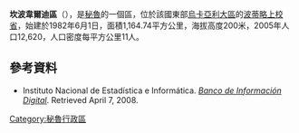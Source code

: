 '''坎波韋爾迪區'''（{{lang-es|Distrito de Campoverde}}），是[[秘魯|秘魯]]的一個區，位於該國東部[[烏卡亞利大區|烏卡亞利大區]]的[[波蒂略上校省|波蒂略上校省]]，始建於1982年6月1日，面積1,164.74平方公里，海拔高度200米，2005年人口12,620，人口密度每平方公里11人。

==參考資料==
*{{es icon}} Instituto Nacional de Estadística e Informática. ''[https://web.archive.org/web/20080410165254/http://desa.inei.gob.pe/mapas/bid/ Banco de Información Digital]''. Retrieved April 7, 2008.

{{coord|8|28|12|S|74|48|36|W|type:adm3rd_source:itwiki|display=title}}

{{Peru-geo-stub}}
[[Category:秘魯行政區|Category:秘魯行政區]]